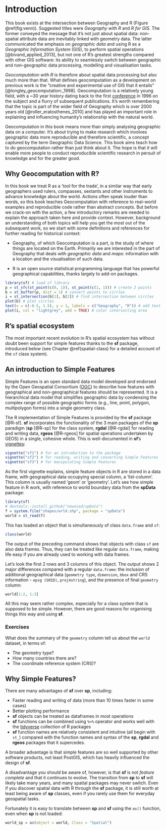 # Introduction {#intro}

This book exists at the intersection between Geography and R (Figure \@ref(fig:venn)).
Suggested titles were *Geography with R* and *R for GIS*.
The former conveyed the message that it's not just about spatial data: 
non-spatial attribute data are inevitably linked with geometry data.
The latter communicated the emphasis on *geographic data* and using R as a *Geographic Information System* (GIS), to perform spatial operations [@bivand_applied_2013], but not one of R's greatest strengths compared with other GIS software: its ability to seamlessly switch between geographic and non-geographic data processing, modelling and visualisation tasks.

*Geocomputation with R* is therefore about spatial data processing but also much more than that.
What defines geocomputation as a development on previous work is the "creative and experimental use of GIS that it entails" [@longley_geocomputation:_1998].
Geocomputation is a relatively young field, with a ~30 year history dating back to the first [conference](http://www.geocomputation.org/) in 1996 on the subject and a flurry of subsequent publications.
It's worth remembering that the topic is part of the wider field of Geography which is over 2000 years old [@roller_eratosthenes_2010] and has played an important role in explaining and influencing humanity's relationship with the natural world.

Geocomputation in this book means more than simply analysing geographic data on a computer.
It's about trying to make research which involves geographic data more reproducible and therefore scientific, a concept captured by the term Geographic Data Science.
This book aims teach how to do geocomputation rather than just think about it.
The hope is that it will enable more people to conduct reproducible scientific research in persuit of knowledge and for the greater good.
<!-- Idea: add table comparing GIS with GDSL -->

## Why Geocomputation with R?

In this book we treat R as a 'tool for the trade', in a similar way that early geographers used rulers, compasses, sextants and other instruments to advance knowledge about the world.
Actions often speak louder than words, so this book teaches Geocomputation with reference to real-world examples and reproducible code rather than abstract concepts.
But before we crack-on with the action, a few introductory remarks are needed to explain the approach taken here and provide context.
However, background an understanding of both topics will help you get the most out of the subsequent work, so we start with some definitions and references for further reading for historical context:

- Geography, of which Geocomputation is a part, is the study of where things are located on the Earth. Primarily we are interested in the part of Geography that deals with *geographic data* and *maps*: information with a location and the visualisation of such data.

- R is an open source statistical programming language that has powerful geographical capabilities, thanks largely to add-on packages.

```r
library(sf) # load sf library
p = st_sfc(st_point(c(0, 1)), st_point(c(1, 1))) # create 2 points
b = st_buffer(p, dist = 1) # convert points to circles
i = st_intersection(b[1], b[2]) # find intersection between circles
plot(b) # plot circles
text(x = c(-0.5, 1.5), y = 1, labels = c("Geography", "R")) # add text
plot(i, col = "lightgrey", add = TRUE) # color intersecting area
```

## R's spatial ecosystem

<!-- Ideas here on the history please @nowosad! -->

The most important recent evolution in R's spatial ecosystem has without doubt been support for simple features thanks to the **sf** package, introduced below (see Chapter \@ref(spatial-class) for a detailed account of the `sf` class system).

## An introduction to Simple Features

Simple Features is an open standard data model developed and endorsed by the Open Geospatial Consortium ([OGC](http://portal.opengeospatial.org/files/?artifact_id=25355)) to describe how features with geographical and non-geographical features should be represented.
It is a hierarchical data model that simplifies geographic data by condensing the complex range of possible geographic forms (e.g., line, point, polygon, multipolygon forms) into a single geometry class.

<!-- (Figure \@ref(fig:sf-ogc)). -->

<!-- ```{r sf-ogc, fig.cap="The Simple Features class hierarchy, used with permission (on condition of linking to the source) from the Open Geospatial Consortium's document 06-103r4 (see http://www.opengeospatial.org/standards/sfa)", out.width="100%", echo=FALSE} -->
<!-- knitr::include_graphics("figures/simple-feature-class-hierarchy.png") -->
<!-- ``` -->

The R implementation of Simple Features is provided by the **sf** package [@R-sf].
**sf** incorporates the functionality of the 3 main packages of the **sp** paradigm (**sp** [@R-sp] for the class system, **rgdal** [@R-rgdal] for reading and writing data, **rgeos** [@R-rgeos] for spatial operations undertaken by GEOS) in a single, cohesive whole.
This is well-documented in **sf**'s [vignettes](http://cran.rstudio.com/package=sf):

```r
vignette("sf1") # for an introduction to the package
vignette("sf2") # for reading, writing and converting Simple Features
vignette("sf3") # for manipulating Simple Features
```

As the first vignette explains, simple feature objects in R are stored in a data frame, with geographical data occupying special column, a 'list-column'. This column is usually named 'geom' or 'geometry'.
Let's see how simple feature in R work, with reference to world boundary data from the **spData** package:

```r
library(sf)
# devtools::install_github("nowosad/spData")
f = system.file("shapes/wrld.shp", package = "spData")
world = st_read(f)
```

This has loaded an object that is simultaneously of class `data.frame` and `sf`:

```r
class(world)
```

The output of the preceding command shows that objects with class `sf` are also data frames. Thus, they can be treated like regular `data.frame`, making life easy if you are already used to working with data frames.

Let's look the first 2 rows and 3 columns of this object.
The output shows 2 major differences compared with a regular `data.frame`: the inclusion of additional geographical data (`geometry type`, `dimension`, `bbox` and CRS information - `epsg (SRID)`, `proj4string`), and the presence of final `geometry` column:

```r
world[1:2, 1:3]
```

All this may seem rather complex, especially for a class system that is supposed to be simple.
However, there are good reasons for organising things this way and using **sf**.

### Exercises

What does the summary of the `geometry` column tell us about the `world` dataset, in terms of:

- The geometry type?
- How many countries there are?
- The coordinate reference system (CRS)?

## Why Simple Features?

There are many advantages of **sf** over **sp**, including:

- Faster reading and writing of data (more than 10 times faster in some cases)
- Better plotting performance
- **sf** objects can be treated as dataframes in most operations
- **sf** functions can be combined using `%>%` operator and works well with the [tidyverse](http://tidyverse.org/) collection of R packages
- **sf** function names are relatively consistent and intuitive (all begin with `st_`) compared with the function names and syntax of the **sp**, **rgdal** and **rgeos** packages that it supercedes.

A broader advantage is that simple features are so well supported by other software products, not least PostGIS, which has heavily influenced the design of **sf**.

A disadvantage you should be aware of, however, is that **sf** is not *feature complete* and that it continues to evolve.
The transition from **sp** to **sf** will likely take many years, and many spatial packages may never switch.
Even if you discover spatial data with R through the **sf** package, it is still worth at least being aware of **sp** classes, even if you rarely use them for everyday geospatial tasks.

Fortunately it is easy to translate between **sp** and **sf** using the `as()` function, even when **sp** is not loaded: 

```r
world_sp = as(object = world, Class = "Spatial")
```


<!-- 
- r, rstudio, gdal, proj4, geos, udunits 
- r packages sf, raster, etc.
- datasets 
-->

<!-- ## Introduction to GIS -->

<!-- 
- what's R
- what's GIS
- GIS data models (vector vs raster)
- coordinate reference system - CRS
- GIS data formats
- GDAL, GEOS, PROJ4
- GIS R package
- GIS beyond R 
-->
